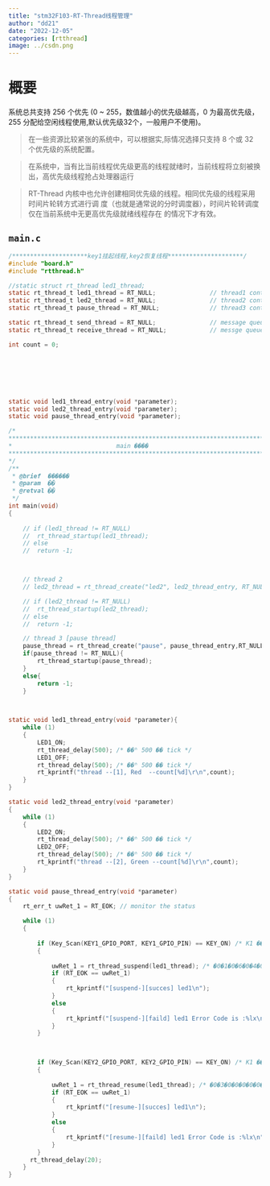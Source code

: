 ```yaml
---
title: "stm32F103-RT-Thread线程管理"
author: "dd21"
date: "2022-12-05" 
categories: [rtthread]
image: ../csdn.png
---
```


# 概要

系统总共支持 256 个优先 (0 ~ 255，数值越小的优先级越高，0 为最高优先级，255 分配给空闲线程使用,默认优先级32个，一般用户不使用)。

> 在一些资源比较紧张的系统中，可以根据实,际情况选择只支持 8 个或 32 个优先级的系统配置。

> 在系统中，当有比当前线程优先级更高的线程就绪时，当前线程将立刻被换出，高优先级线程抢占处理器运行

> RT-Thread 内核中也允许创建相同优先级的线程。相同优先级的线程采用时间片轮转方式进行调
度（也就是通常说的分时调度器），时间片轮转调度仅在当前系统中无更高优先级就绪线程存在
的情况下才有效。



## `main.c`
```c
/*********************key1挂起线程,key2恢复线程*********************/
#include "board.h"
#include "rtthread.h"

//static struct rt_thread led1_thread;
static rt_thread_t led1_thread = RT_NULL;				// thread1 control block
static rt_thread_t led2_thread = RT_NULL;				// thread2 control block
static rt_thread_t pause_thread = RT_NULL;				// thread3 control block

static rt_thread_t send_thread = RT_NULL;				// message queue send thread
static rt_thread_t receive_thread = RT_NULL;			// messge queue receive thread

int count = 0;







static void led1_thread_entry(void *parameter);
static void led2_thread_entry(void *parameter);
static void pause_thread_entry(void *parameter);

/*
*************************************************************************
*                             main ����
*************************************************************************
*/
/**
 * @brief  ������
 * @param  ��
 * @retval ��
 */
int main(void)
{
	
	// if (led1_thread != RT_NULL)
	// 	rt_thread_startup(led1_thread);
	// else
	// 	return -1;



	// thread 2
	// led2_thread = rt_thread_create("led2", led2_thread_entry, RT_NULL, 512, 3, 20);

	// if (led2_thread != RT_NULL)
	// 	rt_thread_startup(led2_thread);
	// else
	// 	return -1;

	// thread 3 [pause thread]
	pause_thread = rt_thread_create("pause", pause_thread_entry,RT_NULL,512,2,20);
	if(pause_thread != RT_NULL){
		rt_thread_startup(pause_thread);
	}
	else{
		return -1;
	}
	


static void led1_thread_entry(void *parameter){
	while (1)
	{
		LED1_ON;
		rt_thread_delay(500); /* ��ʱ 500 �� tick */
		LED1_OFF;
		rt_thread_delay(500); /* ��ʱ 500 �� tick */
		rt_kprintf("thread --[1], Red  --count[%d]\r\n",count);
	}
}

static void led2_thread_entry(void *parameter)
{
	while (1)
	{
		LED2_ON;
		rt_thread_delay(500); /* ��ʱ 500 �� tick */
		LED2_OFF;
		rt_thread_delay(500); /* ��ʱ 500 �� tick */
		rt_kprintf("thread --[2], Green --count[%d]\r\n",count);
	}
}

static void pause_thread_entry(void *parameter)
{
	rt_err_t uwRet_1 = RT_EOK; // monitor the status

	while (1)
    {
		
		if (Key_Scan(KEY1_GPIO_PORT, KEY1_GPIO_PIN) == KEY_ON) /* K1 ���0�3��0�7�0�3�0�0 */
		{
			
			uwRet_1 = rt_thread_suspend(led1_thread); /* �0�1�0�6�0�4�0�8LED1�0�3�0�8�0�6�0�0 */
			if (RT_EOK == uwRet_1)
			{
				rt_kprintf("[suspend-][succes] led1\n");
			}
			else
			{
				rt_kprintf("[suspend-][faild] led1 Error Code is :%lx\n", uwRet_1);
			}
      	}

		

		if (Key_Scan(KEY2_GPIO_PORT, KEY2_GPIO_PIN) == KEY_ON) /* K1 ���0�3��0�7�0�3�0�0 */
		{
			
			uwRet_1 = rt_thread_resume(led1_thread); /* �0�3�0�0�0�0�0�7LED1�0�3�0�8�0�6�0�0�0�5�0�3 */
			if (RT_EOK == uwRet_1)
			{
				rt_kprintf("[resume-][succes] led1\n");
			}
			else
			{
				rt_kprintf("[resume-][faild] led1 Error Code is :%lx\n", uwRet_1);
			}
		}
	  rt_thread_delay(20);
	}
}

```

